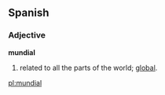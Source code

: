 ==Spanish==

===Adjective===
'''mundial'''
# related to all the parts of the world; [[global]].

[[pl:mundial]]